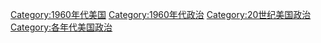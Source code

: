 [[Category:1960年代美国|Category:1960年代美国]]
[[Category:1960年代政治|Category:1960年代政治]]
[[Category:20世纪美国政治|Category:20世纪美国政治]]
[[Category:各年代美国政治|Category:各年代美国政治]]